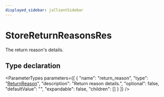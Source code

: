 ```yaml
---
displayed_sidebar: jsClientSidebar
---
```



# StoreReturnReasonsRes

The return reason's details.

## Type declaration

<ParameterTypes parameters={[
  {
    "name": "return_reason",
    "type": "[ReturnReason](../classes/internal.ReturnReason.mdx)",
    "description": "Return reason details.",
    "optional": false,
    "defaultValue": "",
    "expandable": false,
    "children": []
  }
]} />
